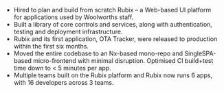 
- Hired to plan and build from scratch Rubix – a Web-based UI platform for applications used by Woolworths staff.
- Built a library of core controls and services, along with authentication, testing and deployment infrastructure.
- Rubix and its first application, OTA Tracker, were released to production within the first six months.
- Moved the entire codebase to an Nx-based mono-repo and SingleSPA-based micro-frontend with minimal disruption. Optimised CI build+test time down to < 5 minutes per app.
- Multiple teams built on the Rubix platform and Rubix now runs 6 apps, with 16 developers across 3 teams.